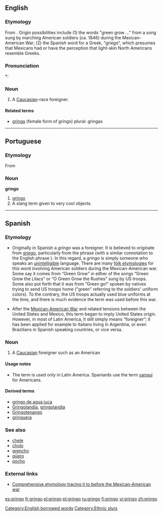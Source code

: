 ==English==
{{wikipedia}}

===Etymology===
From {{etyl|es}} {{term|gringo|lang=es}}.  Origin possibilities include (1) the words "green grow ..." from a song sung by marching American soldiers (ca. 1846) during the Mexican-American War; (2) the Spanish word for a Greek, "griego", which presumes that Mexicans had or have the perception that light-skin North Americans resemble Greeks.

===Pronunciation===
*: {{rhymes|ɪŋɡəʊ}}

===Noun===
{{en-noun}}

# {{Mexico|sometimes|pejorative|South America|slang}} A [[Caucasian]]-race foreigner.

====Related terms====
* [[gringa]] (female form of gringo) plural: gringas

[[Category:English borrowed words]]

----

==Portuguese==

===Etymology===
From {{etyl|es}} {{term|gringo|lang=es}}

===Noun===
'''gringo'''

# [[#Noun|gringo]]
# A slang term given to very cool objects. {{italbrac|Brazil}}

----

==Spanish==

===Etymology===
* Originally in Spanish a ''gringo'' was a foreigner. It is believed to originate from ''[[griego]]'', particularly from the phrase {{term||hablar en griego|to speak in Greek}} (with a similar connotation to the English phrase {{term|it's all Greek to me|lang=en}}). In this regard, a ''gringo'' is simply someone who speaks an [[unintelligible]] language. There are many [[folk etymology|folk etymologies]] for this word involving American soldiers during the Mexican-American war. Some say it comes from “Green Grow” in either of the songs “Green Grow the Lilacs”  or “O Green Grow the Rushes” sung by US troops. Some also put forth that it was from “Green go!” spoken by natives trying to send US troops home ("green"  referring to the soldiers' uniform colors). To the contrary, the US troops actually used blue uniforms at the time, and there is much evidence the term was used before this war.

* After the [[w:Mexican-American War|Mexican-American War]] and related tensions between the United States and Mexico, this term began to imply United States origin. However, in most of Latin America, it still simply means “foreigner”; it has been applied for example to Italians living in Argentina, or even Brazilians in Spanish speaking countries, or vice versa.

===Noun===
{{es-noun-mf|feminine=gringa}}

# A [[Caucasian]] foreigner such as an American

====Usage notes====
* The term is used only in Latin America. Spaniards use the term [[yanqui]] for Americans.

====Derived terms====
* [[gringo de agua juca]] {{italbrac|Honduras}}
* [[Gringolandia]], [[gringolandia]] {{f}}
* [[Gringotenango]]
* [[gringuera]] {{f}} {{italbrac|Honduras}}

===See also===
* [[chele]] {{italbrac|Honduras}}
* [[cholo]]
* [[grencho]] {{italbrac|Honduras}}
* [[güero]]
* [[pocho]]

===External links===
* [http://www.marrder.com/htw/jan97/editorial.htm Comprehensive etymology tracing it to before the Mexican-American war]

[[Category:Ethnic slurs]]

[[es:gringo]]
[[fr:gringo]]
[[pl:gringo]]
[[pt:gringo]]
[[ru:gringo]]
[[fi:gringo]]
[[vi:gringo]]
[[zh:gringo]]